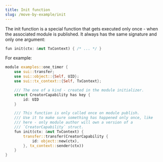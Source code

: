 ```yaml
---
title: Init function
slug: /move-by-example/init
---
```


The init function is a special function that gets executed only once - when the associated module is published. It always has the same signature and only one argument:

```rust
fun init(ctx: &mut TxContext) { /* ... */ }
```

For example:

```rust
module examples::one_timer {
    use sui::transfer;
    use sui::object::{Self, UID};
    use sui::tx_context::{Self, TxContext};

    /// The one of a kind - created in the module initializer.
    struct CreatorCapability has key {
        id: UID
    }

    /// This function is only called once on module publish.
    /// Use it to make sure something has happened only once, like
    /// here - only module author will own a version of a
    /// `CreatorCapability` struct.
    fun init(ctx: &mut TxContext) {
        transfer::transfer(CreatorCapability {
            id: object::new(ctx),
        }, tx_context::sender(ctx))
    }
}
```
